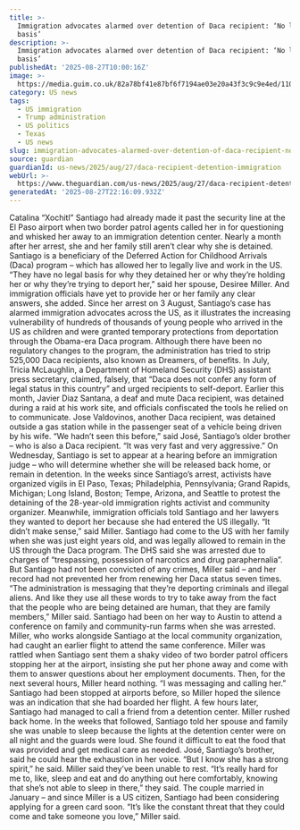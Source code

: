 ```yaml
---
title: >-
  Immigration advocates alarmed over detention of Daca recipient: ‘No legal
  basis’
description: >-
  Immigration advocates alarmed over detention of Daca recipient: ‘No legal
  basis’
publishedAt: '2025-08-27T10:00:16Z'
image: >-
  https://media.guim.co.uk/82a78bf41e87bf6f7194ae03e20a43f3c9c9e4ed/110_0_506_405/500.jpg
category: US news
tags:
  - US immigration
  - Trump administration
  - US politics
  - Texas
  - US news
slug: immigration-advocates-alarmed-over-detention-of-daca-recipient-no-legal-basis
source: guardian
guardianId: us-news/2025/aug/27/daca-recipient-detention-immigration
webUrl: >-
  https://www.theguardian.com/us-news/2025/aug/27/daca-recipient-detention-immigration
generatedAt: '2025-08-27T22:16:09.932Z'
---
```

Catalina “Xochitl” Santiago had already made it past the security line at the El Paso airport when two border patrol agents called her in for questioning and whisked her away to an immigration detention center. Nearly a month after her arrest, she and her family still aren’t clear why she is detained. Santiago is a beneficiary of the Deferred Action for Childhood Arrivals (Daca) program – which has allowed her to legally live and work in the US. “They have no legal basis for why they detained her or why they’re holding her or why they’re trying to deport her,” said her spouse, Desiree Miller. And immigration officials have yet to provide her or her family any clear answers, she added. Since her arrest on 3 August, Santiago’s case has alarmed immigration advocates across the US, as it illustrates the increasing vulnerability of hundreds of thousands of young people who arrived in the US as children and were granted temporary protections from deportation through the Obama-era Daca program. Although there have been no regulatory changes to the program, the administration has tried to strip 525,000 Daca recipients, also known as Dreamers, of benefits. In July, Tricia McLaughlin, a Department of Homeland Security (DHS) assistant press secretary, claimed, falsely, that “Daca does not confer any form of legal status in this country” and urged recipients to self-deport. Earlier this month, Javier Diaz Santana, a deaf and mute Daca recipient, was detained during a raid at his work site, and officials confiscated the tools he relied on to communicate. Jose Valdovinos, another Daca recipient, was detained outside a gas station while in the passenger seat of a vehicle being driven by his wife. “We hadn’t seen this before,” said José, Santiago’s older brother – who is also a Daca recipient. “It was very fast and very aggressive.” On Wednesday, Santiago is set to appear at a hearing before an immigration judge – who will determine whether she will be released back home, or remain in detention. In the weeks since Santiago’s arrest, activists have organized vigils in El Paso, Texas; Philadelphia, Pennsylvania; Grand Rapids, Michigan; Long Island, Boston; Tempe, Arizona, and Seattle to protest the detaining of the 28-year-old immigration rights activist and community organizer. Meanwhile, immigration officials told Santiago and her lawyers they wanted to deport her because she had entered the US illegally. “It didn’t make sense,” said Miller. Santiago had come to the US with her family when she was just eight years old, and was legally allowed to remain in the US through the Daca program. The DHS said she was arrested due to charges of “trespassing, possession of narcotics and drug paraphernalia”. But Santiago had not been convicted of any crimes, Miller said – and her record had not prevented her from renewing her Daca status seven times. “The administration is messaging that they’re deporting criminals and illegal aliens. And like they use all these words to try to take away from the fact that the people who are being detained are human, that they are family members,” Miller said. Santiago had been on her way to Austin to attend a conference on family and community-run farms when she was arrested. Miller, who works alongside Santiago at the local community organization, had caught an earlier flight to attend the same conference. Miller was rattled when Santiago sent them a shaky video of two border patrol officers stopping her at the airport, insisting she put her phone away and come with them to answer questions about her employment documents. Then, for the next several hours, Miller heard nothing. “I was messaging and calling her.” Santiago had been stopped at airports before, so Miller hoped the silence was an indication that she had boarded her flight. A few hours later, Santiago had managed to call a friend from a detention center. Miller rushed back home. In the weeks that followed, Santiago told her spouse and family she was unable to sleep because the lights at the detention center were on all night and the guards were loud. She found it difficult to eat the food that was provided and get medical care as needed. José, Santiago’s brother, said he could hear the exhaustion in her voice. “But I know she has a strong spirit,” he said. Miller said they’ve been unable to rest. “It’s really hard for me to, like, sleep and eat and do anything out here comfortably, knowing that she’s not able to sleep in there,” they said. The couple married in January – and since Miller is a US citizen, Santiago had been considering applying for a green card soon. “It’s like the constant threat that they could come and take someone you love,” Miller said.
